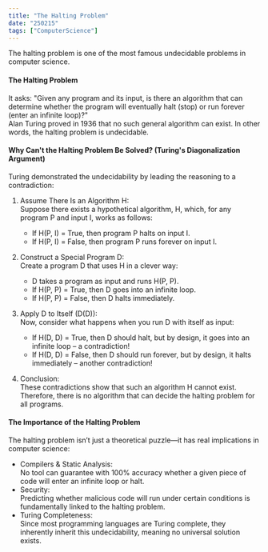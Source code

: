 ```yaml
---
title: "The Halting Problem"
date: "250215"
tags: ["ComputerScience"]
---
```


The halting problem is one of the most famous undecidable problems in computer science.

#### The Halting Problem

It asks: "Given any program and its input, is there an algorithm that can determine whether the program will eventually halt (stop) or run forever (enter an infinite loop)?"  
Alan Turing proved in 1936 that no such general algorithm can exist. In other words, the halting problem is undecidable.

#### Why Can't the Halting Problem Be Solved? (Turing's Diagonalization Argument)

Turing demonstrated the undecidability by leading the reasoning to a contradiction:

1. Assume There Is an Algorithm H:  
   Suppose there exists a hypothetical algorithm, H, which, for any program P and input I, works as follows:

   - If H(P, I) = True, then program P halts on input I.
   - If H(P, I) = False, then program P runs forever on input I.

2. Construct a Special Program D:  
   Create a program D that uses H in a clever way:

   - D takes a program as input and runs H(P, P).
   - If H(P, P) = True, then D goes into an infinite loop.
   - If H(P, P) = False, then D halts immediately.

3. Apply D to Itself (D(D)):  
   Now, consider what happens when you run D with itself as input:

   - If H(D, D) = True, then D should halt, but by design, it goes into an infinite loop – a contradiction!
   - If H(D, D) = False, then D should run forever, but by design, it halts immediately – another contradiction!

4. Conclusion:  
   These contradictions show that such an algorithm H cannot exist. Therefore, there is no algorithm that can decide the halting problem for all programs.

#### The Importance of the Halting Problem

The halting problem isn’t just a theoretical puzzle—it has real implications in computer science:

- Compilers & Static Analysis:  
  No tool can guarantee with 100% accuracy whether a given piece of code will enter an infinite loop or halt.
- Security:  
  Predicting whether malicious code will run under certain conditions is fundamentally linked to the halting problem.
- Turing Completeness:  
  Since most programming languages are Turing complete, they inherently inherit this undecidability, meaning no universal solution exists.

